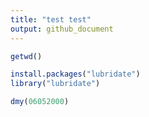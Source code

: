 ```yaml
---
title: "test test"
output: github_document
---
```


```r
getwd()
```
```r
install.packages("lubridate")
library("lubridate")
```
```r
dmy(06052000)
```

